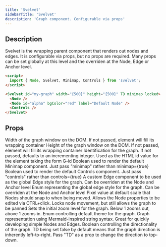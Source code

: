 ```yaml
---
title: 'Svelvet'
sidebarTitle: 'Svelvet'
description: 'Graph component. Configurable via props'
---
```


## Description

Svelvet is the wrapping parent component that renders out nodes and edges. It is configurable via props, but no props are required. Many props can be set globally at this level and the overriden at the Node, Edge or Anchor level.

```HTML App.svelte
<script>
  import { Node, Svelvet, Minimap, Controls } from 'svelvet';
</script>

<Svelvet id="my-graph" width="{500}" height="{500}" TD minimap locked>
  <Node />
  <Node id="alpha" bgColor="red" label="Default Node" />
  <Controls />
</Svelvet>
```

## Props

<ResponseField name="width" type="number" default="size of wrapping element">
  Width of the graph window on the DOM. If not passed, element will fill its
  wrapping container
</ResponseField>
<ResponseField name="height" type="number" default="size of wrapping element">
  Height of the graph window on the DOM. If not passed, element will fill its
  wrapping container
</ResponseField>
<ResponseField name="id" type="number | string" default="incrementing integer">
  Identification for the graph. If not passed, defaults to an incrementing
  integer. Used as the HTML id value for the element taking the form G-id
</ResponseField>
<ResponseField name="minimap" type="boolean" default="false">
  Boolean used to render the default Minimap component. Just pass "minimap"
  rather than minimap={true}
</ResponseField>
<ResponseField name="controls" type="boolean" default="false">
  Boolean used to render the default Controls component. Just pass "controls"
  rather than controls={true}
</ResponseField>
<ResponseField name="edge" type="Edge Component">
  A custom Edge component to be used as the global Edge style for the graph. Can
  be overriden at the Node and Anchor level
</ResponseField>
<ResponseField
  name="edgeStyle"
  type="bezier | step | straight"
  default="bezier"
>
  Enum representing the global edge style for the graph. Can be overriden at the
  Node and Anchor level
</ResponseField>
<ResponseField name="snapTo" type="number" default="1">
  Pixel value at default scale that Nodes should snap to when being moved.
</ResponseField>
<ResponseField name="editable" type="boolean" default="false">
  Allows the Node properties to be edited via CTRL+click.
</ResponseField>
<ResponseField name="locked" type="boolean" default="false">
  Locks node movement, but still allows the graph to be panned
</ResponseField>
<ResponseField name="initialZoom" type="number" default="1">
  Sets the initial zoom level for the graph. Below 1 zooms out, above 1 zooms
  in.
</ResponseField>
<ResponseField
  name="theme"
  type="light | dark | purple | parchment"
  default="light"
>
  Enum controlling default theme for the graph.
</ResponseField>
<ResponseField name="mermaid" type="string" default="">
  Graph representation using Mermaid-inspired string syntax. Great for quickly
  developing simple Nodes and Edges.
</ResponseField>
<ResponseField name="TD" type="boolean" default="false">
  Boolean controlling the directionality of the graph. TD being set false by
  default means that the graph direction is inherently left-to-right. Pass "TD"
  as a prop to change the direction to top-down.
</ResponseField>
